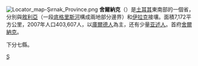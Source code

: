 [[File:Locator_map-Şırnak_Province.png|right]]
'''舍爾納克'''（{{lang-tr|Şırnak}}）是[[土耳其|土耳其]]東南部的一個省，分別與[[敘利亞|敘利亞]]（一段[[底格里斯河|底格里斯河]]構成兩地部分邊界）和[[伊拉克|伊拉克]]接壤。面積7,172平方公里，2007年人口403,607人，以[[庫爾德人|庫爾德人]]為主，还有少量[[亚述人|亚述人]]。首府[[舍爾納克|舍爾納克]]。

下分七縣。

{{Turkey}}

[[Category:土耳其行政區劃|Ş]]
